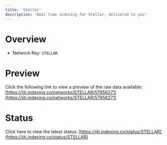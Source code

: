 ```yaml
---
title: 'Stellar'
description: 'Real time indexing for Stellar; delivered to you'
---
```


# Overview
- Network Key: `STELLAR`

# Preview
Click the following link to view a preview of the raw data available: [https://jiti.indexing.co/networks/STELLAR/57956271](https://jiti.indexing.co/networks/STELLAR/57956271)

# Status
Click here to view the latest status: [https://jiti.indexing.co/status/STELLAR](https://jiti.indexing.co/status/STELLAR)
